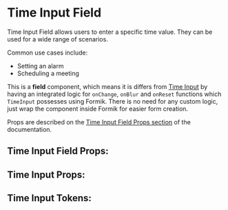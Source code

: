 

# Time Input Field

Time Input Field allows users to enter a specific time value. They can be used for a wide range of scenarios.

Common use cases include:

- Setting an alarm
- Scheduling a meeting

This is a **field** component, which means it is differs from [Time Input](/docs/component-library-date-timeinput--with-label#time-input)
by having an integrated logic for `onChange`, `onBlur` and `onReset` functions which `TimeInput` possesses using Formik.
There is no need for any custom logic, just wrap the component inside Formik for easier form creation.

Props are described on the [Time Input Field Props section](/docs/component-library-formik-elements-timeinputfield--disabled#time-input-field-props)
of the documentation.

<Stories includePrimary={true} />

## Time Input Field Props:

<ArgsTable of={TimeInputField} />

## Time Input Props:

<ArgsTable of={TimeInput} />

## Time Input Tokens:

<ThemeTokens component="TimeInput" />
